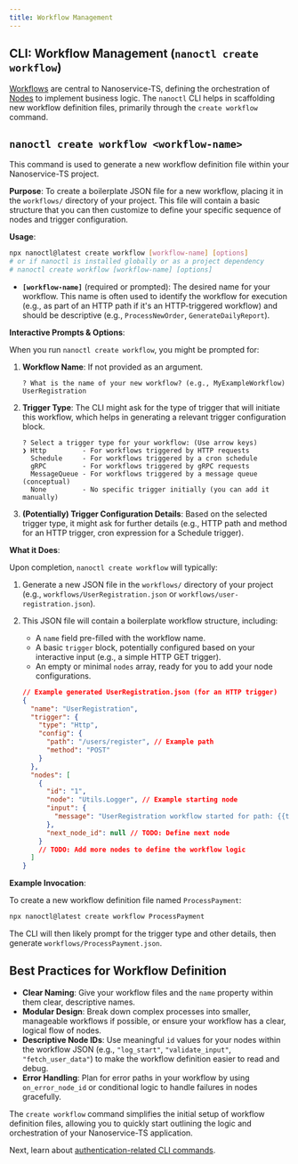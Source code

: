 ```yaml
---
title: Workflow Management
---
```


## CLI: Workflow Management (`nanoctl create workflow`)

[Workflows](../introduction/workflows.mdx) are central to Nanoservice-TS, defining the orchestration of [Nodes](../introduction/nodes.mdx) to implement business logic. The `nanoctl` CLI helps in scaffolding new workflow definition files, primarily through the `create workflow` command.

## `nanoctl create workflow <workflow-name>`

This command is used to generate a new workflow definition file within your Nanoservice-TS project.

**Purpose**: To create a boilerplate JSON file for a new workflow, placing it in the `workflows/` directory of your project. This file will contain a basic structure that you can then customize to define your specific sequence of nodes and trigger configuration.

**Usage**:

```bash
npx nanoctl@latest create workflow [workflow-name] [options]
# or if nanoctl is installed globally or as a project dependency
# nanoctl create workflow [workflow-name] [options]
```

*   **`[workflow-name]`** (required or prompted): The desired name for your workflow. This name is often used to identify the workflow for execution (e.g., as part of an HTTP path if it's an HTTP-triggered workflow) and should be descriptive (e.g., `ProcessNewOrder`, `GenerateDailyReport`).

**Interactive Prompts & Options**:

When you run `nanoctl create workflow`, you might be prompted for:

1.  **Workflow Name**: If not provided as an argument.
    ```
    ? What is the name of your new workflow? (e.g., MyExampleWorkflow) UserRegistration
    ```

2.  **Trigger Type**: The CLI might ask for the type of trigger that will initiate this workflow, which helps in generating a relevant trigger configuration block.
    ```
    ? Select a trigger type for your workflow: (Use arrow keys)
    ❯ Http         - For workflows triggered by HTTP requests
      Schedule     - For workflows triggered by a cron schedule
      gRPC         - For workflows triggered by gRPC requests
      MessageQueue - For workflows triggered by a message queue (conceptual)
      None         - No specific trigger initially (you can add it manually)
    ```

3.  **(Potentially) Trigger Configuration Details**: Based on the selected trigger type, it might ask for further details (e.g., HTTP path and method for an HTTP trigger, cron expression for a Schedule trigger).

**What it Does**:

Upon completion, `nanoctl create workflow` will typically:

1.  Generate a new JSON file in the `workflows/` directory of your project (e.g., `workflows/UserRegistration.json` or `workflows/user-registration.json`).
2.  This JSON file will contain a boilerplate workflow structure, including:
    *   A `name` field pre-filled with the workflow name.
    *   A basic `trigger` block, potentially configured based on your interactive input (e.g., a simple HTTP GET trigger).
    *   An empty or minimal `nodes` array, ready for you to add your node configurations.

    ```json
    // Example generated UserRegistration.json (for an HTTP trigger)
    {
      "name": "UserRegistration",
      "trigger": {
        "type": "Http",
        "config": {
          "path": "/users/register", // Example path
          "method": "POST"
        }
      },
      "nodes": [
        {
          "id": "1",
          "node": "Utils.Logger", // Example starting node
          "input": {
            "message": "UserRegistration workflow started for path: {{trigger.path}}"
          },
          "next_node_id": null // TODO: Define next node
        }
        // TODO: Add more nodes to define the workflow logic
      ]
    }
    ```

**Example Invocation**:

To create a new workflow definition file named `ProcessPayment`:

```bash
npx nanoctl@latest create workflow ProcessPayment
```
The CLI will then likely prompt for the trigger type and other details, then generate `workflows/ProcessPayment.json`.

## Best Practices for Workflow Definition

*   **Clear Naming**: Give your workflow files and the `name` property within them clear, descriptive names.
*   **Modular Design**: Break down complex processes into smaller, manageable workflows if possible, or ensure your workflow has a clear, logical flow of nodes.
*   **Descriptive Node IDs**: Use meaningful `id` values for your nodes within the workflow JSON (e.g., `"log_start"`, `"validate_input"`, `"fetch_user_data"`) to make the workflow definition easier to read and debug.
*   **Error Handling**: Plan for error paths in your workflow by using `on_error_node_id` or conditional logic to handle failures in nodes gracefully.

The `create workflow` command simplifies the initial setup of workflow definition files, allowing you to quickly start outlining the logic and orchestration of your Nanoservice-TS application.

Next, learn about [authentication-related CLI commands](./login.mdx).
